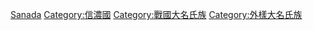 {{Catnav|頁面分類|人物|各國人物|日本人|日本氏族}}
{{Catnav|頁面分類|...|系譜學|姓氏|日本氏族}}
{{Catnav|頁面分類|...|家世與傳承|家族|日本氏族}}

{{catmore}}

[[Category:海野氏|Sanada]]
[[Category:信濃國|Category:信濃國]]
[[Category:戰國大名氏族|Category:戰國大名氏族]]
[[Category:外樣大名氏族|Category:外樣大名氏族]]